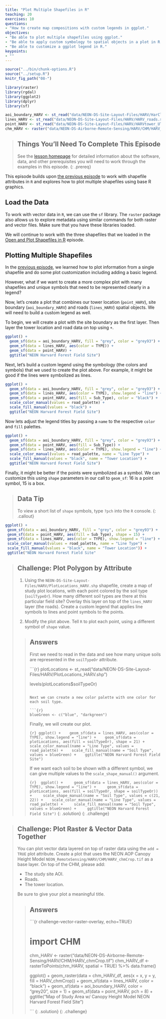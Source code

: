 ```yaml
---
title: "Plot Multiple Shapefiles in R"
teaching: 20
exercises: 10
questions:
- "How to create map compositions with custom legends in ggplot."
objectives:
- "Be able to plot multiple shapefiles using ggplot."
- "Be able to apply custom symbology to spatial objects in a plot in R."
- "Be able to customize a ggplot legend in R."
keypoints:
- ""
---
```


```r
source("../bin/chunk-options.R")
source("../setup.R")
knitr_fig_path("08-")
```

```r
library(raster)
library(rgdal)
library(ggplot2)
library(dplyr)
library(sf)
```

```r
aoi_boundary_HARV <- st_read("data/NEON-DS-Site-Layout-Files/HARV/HarClip_UTMZ18.shp")
lines_HARV <- st_read("data/NEON-DS-Site-Layout-Files/HARV/HARV_roads.shp")
point_HARV <- st_read("data/NEON-DS-Site-Layout-Files/HARV/HARVtower_UTM18N.shp")
chm_HARV <- raster("data/NEON-DS-Airborne-Remote-Sensing/HARV/CHM/HARV_chmCrop.tif")
```

> ## Things You’ll Need To Complete This Episode
> See the [lesson homepage]({{ site.baseurl }}) for detailed information about the software,
> data, and other prerequisites you will need to work through the examples in this episode.
{: .prereq}

This episode builds upon
[the previous episode]({{ site.baseurl }}/07-vector-shapefile-attributes-in-r/)
to work with shapefile attributes in `R` and explores how to plot multiple
shapefiles using base R graphics.

## Load the Data
To work with vector data in `R`, we can use the `sf` library. The `raster`
package also allows us to explore metadata using similar commands for both
raster and vector files. Make sure that you have these libraries loaded.

We will continue to work with the three shapefiles that we loaded in the
[Open and Plot Shapefiles in R]({{site.baseurl}}/06-vector-open-shapefile-in-r/) episode.

## Plotting Multiple Shapefiles
In the [previous episode]({{ site.baseurl }}/R/shapefile-attributes-in-R/),
we learned how to plot information from a single shapefile and do
some plot customization including adding a basic legend.

However, what if we want to create a more complex plot with many shapefiles
and unique symbols that need to be represented clearly in a legend?

Now, let's create a plot that combines our tower location (`point_HARV`),
site boundary (`aoi_boundary_HARV`) and roads (`lines_HARV`) spatial objects. We
will need to build a custom legend as well.

To begin, we will create a plot with the site boundary as the first layer. Then layer
the tower location and road data on top using `+`.

```r
ggplot() + 
  geom_sf(data = aoi_boundary_HARV, fill = "grey", color = "grey93") +
  geom_sf(data = lines_HARV, aes(color = TYPE)) +
  geom_sf(data = point_HARV) +
  ggtitle("NEON Harvard Forest Field Site")
```

Next, let's build a custom legend using the symbology (the colors and symbols)
that we used to create the plot above. For example, it might be good if the lines were symbolized as lines.

```r
ggplot() + 
  geom_sf(data = aoi_boundary_HARV, fill = "grey", color = "grey93") +
  geom_sf(data = lines_HARV, aes(color = TYPE), show.legend = "line") +
  geom_sf(data = point_HARV, aes(fill = Sub_Type), color = "black") +
  scale_color_manual(values = road_palette) +
  scale_fill_manual(values = "black") +
  ggtitle("NEON Harvard Forest Field Site")
```

Now lets adjust the legend titles by passing a `name` to the respective `color` and `fill` palettes.

```r
ggplot() + 
  geom_sf(data = aoi_boundary_HARV, fill = "grey", color = "grey93") +
  geom_sf(data = point_HARV, aes(fill = Sub_Type)) +
  geom_sf(data = lines_HARV, aes(color = TYPE), show.legend = "line") + 
  scale_color_manual(values = road_palette, name = "Line Type") + 
  scale_fill_manual(values = "black", name = "Tower Location") + 
  ggtitle("NEON Harvard Forest Field Site")
```

Finally, it might be better if the points were symbolized as a symbol. We can customize this using `shape` parameters in our call to `geom_sf`: 16 is a point symbol, 15 is a box.

> ## Data Tip
> To view a short list of `shape` symbols,
> type `?pch` into the `R` console.
{: .callout}


```r
ggplot() +
 geom_sf(data = aoi_boundary_HARV, fill = "grey", color = "grey93") +
 geom_sf(data = point_HARV, aes(fill = Sub_Type), shape = 15) +
 geom_sf(data = lines_HARV, aes(color = TYPE), show.legend = "line") +
 scale_color_manual(values = road_palette, name = "Line Type") +
 scale_fill_manual(values = "black", name = "Tower Location")) +
 ggtitle("NEON Harvard Forest Field Site"
```

> ## Challenge: Plot Polygon by Attribute
> 
> 1. Using the `NEON-DS-Site-Layout-Files/HARV/PlotLocations_HARV.shp` shapefile,
> create a map of study plot locations, with each point colored by the soil type
> (`soilTypeOr`). How many different soil types are there at this particular field
> site? Overlay this layer on top of the `lines_HARV` layer (the roads). Create a
> custom legend that applies line symbols to lines and point symbols to the points.
> 
> 2. Modify the plot above. Tell `R` to plot each point, using a different
symbol of `shape` value.
> 
> > ## Answers
> >
> > First we need to read in the data and see how many
> > unique soils are represented in the `soilTypeOr` attribute.
> >
> > ```{r}
> > plotLocations <- st_read("data/NEON-DS-Site-Layout-Files/HARV/PlotLocations_HARV.shp")
> >
> > levels(plotLocations$soilTypeOr)
> > ```
> >
> > Next we can create a new color palette with one color for
> > each soil type.
> >
> > ```{r}
> > blueGreen <- c("blue", "darkgreen")
> > ```
> >
> > Finally, we will create our plot.
> >
> > ```{r}
> > ggplot() + 
> >   geom_sf(data = lines_HARV, aes(color = TYPE), show.legend = "line") + 
> >   geom_sf(data = plotLocations, aes(fill = soilTypeOr), shape = 21) + 
> >   scale_color_manual(name = "Line Type", values = road_palette) + 
> >   scale_fill_manual(name = "Soil Type", values = blueGreen) + 
> >   ggtitle("NEON Harvard Forest Field Site")
> > ```
> >
> > If we want each soil to be shown with a different symbol, we can
> > give multiple values to the `scale_shape_manual()` argument.
> >
> > ```{r}
> >  ggplot() + 
> >    geom_sf(data = lines_HARV, aes(color = TYPE), show.legend = "line") + 
> >    geom_sf(data = plotLocations, aes(fill = soilTypeOr, shape = soilTypeOr)) + 
> >    scale_shape_manual(name = "Soil Type", values = c(21, 22)) +
> >    scale_color_manual(name = "Line Type", values = road_palette) + 
> >    scale_fill_manual(name = "Soil Type", values = blueGreen) + 
> >    ggtitle("NEON Harvard Forest Field Site")
> > ```
> {: .solution}
{: .challenge}

> ## Challenge: Plot Raster & Vector Data Together
>
> You can plot vector data layered on top of raster data using the `add = TRUE`
> plot attribute. Create a plot that uses the NEON AOP Canopy Height Model `NEON_RemoteSensing/HARV/CHM/HARV_chmCrop.tif` as a base layer. On top of the
> CHM, please add:
>
> * The study site AOI.
> * Roads.
> * The tower location.
>
> Be sure to give your plot a meaningful title.
>
> > ## Answers
> >
> > ```{r challenge-vector-raster-overlay, echo=TRUE}
> >
> > # import CHM
> > chm_HARV <- raster("data/NEON-DS-Airborne-Remote-Sensing/HARV/CHM/HARV_chmCrop.tif")
> > chm_HARV_df <- rasterToPoints(chm_HARV, spatial = TRUE) %>%
> >   data.frame()
> >
> > ggplot() +
> >   geom_raster(data = chm_HARV_df, aes(x = x, y = y, fill = HARV_chmCrop)) +
> >   geom_sf(data = lines_HARV, color = "black") +
> >   geom_sf(data = aoi_boundary_HARV, color = "grey20", size = 1) +
> >   geom_sf(data = point_HARV, pch = 8) +
> >   ggtitle("Map of Study Area \n w/ Canopy Height Model \n NEON Harvard Forest Field Site")
> >
> > ```
> {: .solution}
{: .challenge}

